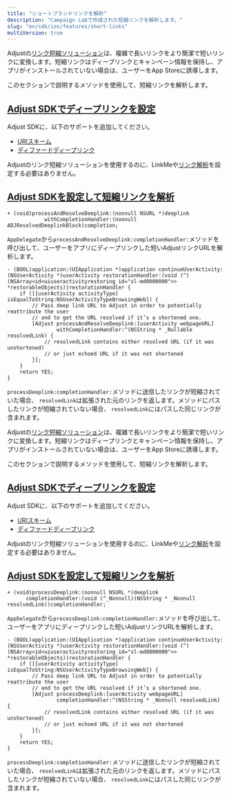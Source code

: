 ```yaml
---
title: "ショートブランドリンクを解析"
description: "Campaign Labで作成された短縮リンクを解析します。"
slug: "en/sdk/ios/features/short-links"
multiVersion: true
---
```

<sdkversion version="v5"> 

Adjustの[リンク短縮ソリューション](https://help.adjust.com/en/article/short-branded-links)は、複雑で長いリンクをより簡潔で短いリンクに変換します。短縮リンクはディープリンクとキャンペーン情報を保持し、アプリがインストールされていない場合は、ユーザーをApp Storeに誘導します。

このセクションで説明するメソッドを使用して、短縮リンクを解析します。

[Adjust SDKでディープリンクを設定](set-up-deep-linking-in-the-adjust-sdk)
--------------------------------------------------------------

Adjust SDKに、以下のサポートを追加してください。

* [URIスキーム](/en/sdk/ios/features/deep-links/direct)
* [ディファードディープリンク](/en/sdk/ios/features/deep-links/deferred)

<callout type="note"> 

Adjustのリンク短縮ソリューションを使用するのに、LinkMeや[リンク解析](/en/sdk/ios/features/deep-links/resolution)を設定する必要はありません。
</Callout> 

[Adjust SDKを設定して短縮リンクを解析](set-up-the-adjust-sdk-to-resolve-short-links)
-----------------------------------------------------------------------

<codeblock title="メソッドシグネチャー"> 

```objc
+ (void)processAndResolveDeeplink:(nonnull NSURL *)deeplink
            withCompletionHandler:(nonnull ADJResolvedDeeplinkBlock)completion;
```

</CodeBlock> 

`AppDelegate`から`processAndResolveDeeplink:completionHandler:`メソッドを呼び出して、ユーザーをアプリにディープリンクした短いAdjustリンクURLを解析します。

```objc
- (BOOL)application:(UIApplication *)application continueUserActivity:(NSUserActivity *)userActivity restorationHandler:(void (^)(NSArray<id<uiuseractivityrestoring id="sl-md0000000">> *restorableObjects))restorationHandler {
    if ([[userActivity activityType] isEqualToString:NSUserActivityTypeBrowsingWeb]) {
        // Pass deep link URL to Adjust in order to potentially reattribute the user
        // and to get the URL resolved if it’s a shortened one.
        [Adjust processAndResolveDeeplink:[userActivity webpageURL]
                withCompletionHandler:^(NSString * _Nullable resolvedLink) {
            // resolvedLink contains either resolved URL (if it was unshortened)
            // or just echoed URL if it was not shortened
        }];
    }
    return YES;
}
```

`processDeeplink:completionHandler:`メソッドに送信したリンクが短縮されていた場合、 `resolvedLink`は拡張された元のリンクを返します。メソッドにパスしたリンクが短縮されていない場合、 `resolvedLink`にはパスした同じリンクが含まれます。
</SdkVersion> <sdkversion version="v4"> 

Adjustの[リンク短縮ソリューション](https://help.adjust.com/en/article/short-branded-links)は、複雑で長いリンクをより簡潔で短いリンクに変換します。短縮リンクはディープリンクとキャンペーン情報を保持し、アプリがインストールされていない場合は、ユーザーをApp Storeに誘導します。

このセクションで説明するメソッドを使用して、短縮リンクを解析します。

[Adjust SDKでディープリンクを設定](set-up-deep-linking-in-the-adjust-sdk)
--------------------------------------------------------------

Adjust SDKに、以下のサポートを追加してください。

* [URIスキーム](/en/sdk/ios/features/deep-links/direct)
* [ディファードディープリンク](/en/sdk/ios/features/deep-links/deferred)

<callout type="note"> 

Adjustのリンク短縮ソリューションを使用するのに、LinkMeや[リンク解析](/en/sdk/ios/features/deep-links/resolution)を設定する必要はありません。
</Callout> 

[Adjust SDKを設定して短縮リンクを解析](set-up-the-adjust-sdk-to-resolve-short-links)
-----------------------------------------------------------------------

<codeblock title="メソッドシグネチャー"> 

```objc
+ (void)processDeeplink:(nonnull NSURL *)deeplink
      completionHandler:(void (^_Nonnull)(NSString * _Nonnull resolvedLink))completionHandler;
```

</CodeBlock> 

`AppDelegate`から`processDeeplink:completionHandler:`メソッドを呼び出して、ユーザーをアプリにディープリンクした短いAdjustリンクURLを解析します。

```objc
- (BOOL)application:(UIApplication *)application continueUserActivity:(NSUserActivity *)userActivity restorationHandler:(void (^)(NSArray<id<uiuseractivityrestoring id="sl-md0000000">> *restorableObjects))restorationHandler {
    if ([[userActivity activityType] isEqualToString:NSUserActivityTypeBrowsingWeb]) {
        // Pass deep link URL to Adjust in order to potentially reattribute the user
        // and to get the URL resolved if it’s a shortened one.
        [Adjust processDeeplink:[userActivity webpageURL]
                completionHandler:^(NSString * _Nonnull resolvedLink) {
            // resolvedLink contains either resolved URL (if it was unshortened)
            // or just echoed URL if it was not shortened
        }];
    }
    return YES;
}
```

`processDeeplink:completionHandler:`メソッドに送信したリンクが短縮されていた場合、 `resolvedLink`は拡張された元のリンクを返します。メソッドにパスしたリンクが短縮されていない場合、 `resolvedLink`にはパスした同じリンクが含まれます。
</SdkVersion>


